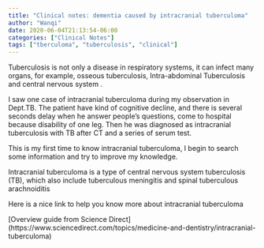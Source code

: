 ```yaml
---
title: "Clinical notes: dementia caused by intracranial tuberculoma"
author: "Wanqi"
date: 2020-06-04T21:13:54-06:00
categories: ["Clinical Notes"]
tags: ["tberculoma", "tuberculosis", "clinical"]
---
```


Tuberculosis is not only a disease in respiratory systems, it can infect many organs, for example, osseous tuberculosis, Intra-abdominal Tuberculosis and central nervous system .

I saw one case of intracranial tuberculoma during my observation in Dept.TB. The patient have kind of cognitive decline, and there is several seconds delay when he answer people's questions, come to hospital because disability of one leg. Then he was diagnosed as intracranial tuberculosis with TB after CT and a series of serum test.

This is my first time to know intracranial tuberculoma, I begin to search some information and try to improve my knowledge.

Intracranial tuberculoma is a type of central nervous system tuberculosis (TB), which also include tuberculous meningitis and spinal tuberculous arachnoiditis

Here is a nice link to help you know more about intracranial tuberculoma

[Overview guide from Science Direct] (https://www.sciencedirect.com/topics/medicine-and-dentistry/intracranial-tuberculoma)


